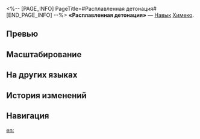 <%-- [PAGE_INFO]
PageTitle=#Расплавленная детонация#
[END_PAGE_INFO] --%>
{{Навык Инфобокс
|Название         = Расплавленная детонация
|Изображение      = Навык Расплавленная детонация.png
|Персонаж         = Химеко
|Тип              = Навык
|Тэг              = Взрывная атака
|УронСтойк        = 20 (основная цель)<br />10
|ЭнергияГен       = 30
|Энергия          = 
|Длительность     = 
|Описание         = Наносит выбранному противнику огненный урон, равный {{Цвет|Выделенный|100%—220%}} от силы атаки Химеко, и огненный урон соседним целям, равный {{Цвет|Выделенный|40%—88%}} от силы атаки Химеко.
|Свойство1        = 
|Масштабирование1 = 
}}
'''«Расплавленная детонация»''' — [[Навык]] [[Химеко]].

==Превью==
{{Превью
|Файл = Расплавленная детонация Превью
}}

==Масштабирование==
{{Масштабирование навыка
|100%;110%;120%;130%;140%;150%;162.5%;175%;187.5%;200%;210%;220%;230%;240%;250%
|40%;44%;48%;52%;56%;60%;65%;70%;75%;80%;84%;88%;92%;96%;100%
}}

==На других языках==
{{На других языках
|en   = Molten Detonation
|zhs  = 熔核爆裂
|zht  = 熔核爆裂
|ja   = {{Rubi|溶核爆裂|ようかくばくれつ}}
|ko   = 용핵 폭파
|es   = Detonación fundida
|fr   = Détonation en fusion
|ru   = Расплавленная детонация
|th   = Molten Detonation
|vi   = Sức Nóng Bùng Nổ
|de   = Geschmolzene Explosion
|id   = Molten Detonation
|pt   = Detonação por Fusão
}}

==История изменений==
{{История изменений|3.5}}

==Навигация==
{{Навык Навбокс|Химеко}}

[[en:]]
